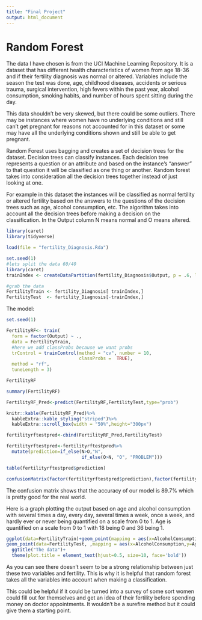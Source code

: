 ```yaml
---
title: "Final Project"
output: html_document
---
```


# Random Forest

The data I have chosen is from the UCI Machine Learning Repository. It is a dataset that has different health characteristics of women from age 18-36 and if their fertility diagnosis was normal or altered. Variables include the season the test was done, age, childhood diseases, accidents or serious trauma, surgical intervention, high fevers within the past year, alcohol consumption, smoking habits, and number of hours spent sitting during the day. 

This data shouldn't be very skewed, but there could be some outliers. There may be instances where women have no underlying conditions and still can't get pregnant for reasons not accounted for in this dataset or some may have all the underlying conditions shown and still be able to get pregnant.

Random Forest uses bagging and creates a set of decision trees for the dataset. Decision trees can classify instances. Each decision tree represents a question or an attribute and based on the instance's "answer" to that question it will be classified as one thing or another. Random forest takes into consideration all the decision trees together instead of just looking at one.

For example in this dataset the instances will be classified as normal fertility or altered fertility based on the answers to the questions of the decision trees such as age, alcohol consumption, etc. The algorithm takes into account all the decision trees before making a decision on the classification. In the Output column N means normal and O means altered.

```r
library(caret)
library(tidyverse)

```

```r
load(file = "fertility_Diagnosis.Rda")

```


```r
set.seed(1)
#lets split the data 60/40
library(caret)
trainIndex <- createDataPartition(fertility_Diagnosis$Output, p = .6, list = FALSE, times = 1)
```

```r
#grab the data
FertilityTrain <- fertility_Diagnosis[ trainIndex,]
FertilityTest  <- fertility_Diagnosis[-trainIndex,]
```

The model:

```r
set.seed(1)

FertilityRF<- train(
  form = factor(Output) ~ .,
  data = FertilityTrain,
  #here we add classProbs because we want probs
  trControl = trainControl(method = "cv", number = 10,
                           classProbs =  TRUE),
  method = "rf",
  tuneLength = 3)

FertilityRF
```

```r
summary(FertilityRF)
```

```r
FertilityRF_Pred<-predict(FertilityRF,FertilityTest,type="prob")

knitr::kable(FertilityRF_Pred)%>%
  kableExtra::kable_styling("striped")%>%
  kableExtra::scroll_box(width = "50%",height="300px")
```

```r
fertilityrftestpred<-cbind(FertilityRF_Pred,FertilityTest)

fertilityrftestpred<-fertilityrftestpred%>%
  mutate(prediction=if_else(N>O,"N",
                            if_else(O>N, "O", "PROBLEM")))

table(fertilityrftestpred$prediction)
```

```r
confusionMatrix(factor(fertilityrftestpred$prediction),factor(fertilityrftestpred$Output))
```

The confusion matrix shows that the accuracy of our model is 89.7% which is pretty good for the real world. 

Here is a graph plotting the output based on age and alcohol consumption with several times a day, every day, several times a week, once a week, and hardly ever or never being quantified on a scale from 0 to 1. Age is quantified on a scale from 0 to 1 with 18 being 0 and 36 being 1.

```r
ggplot(data=FertilityTrain)+geom_point(mapping = aes(x=AlcoholConsumption,y=Age,color=Output),alpha=0.5) + labs(color = "Training Output")+
geom_point(data=FertilityTest, ,mapping = aes(x=AlcoholConsumption,y=Age,shape=Output)) + labs(shape = "Testing Output") +
  ggtitle("The data")+
  theme(plot.title = element_text(hjust=0.5, size=10, face='bold'))
```

As you can see there doesn't seem to be a strong relationship between just these two variables and fertility. This is why it is helpful that random forest takes all the variables into account when making a classification.

This could be helpful if it could be turned into a survey of some sort women could fill out for themselves and get an idea of their fertility before spending money on doctor appointments. It wouldn't be a surefire method but it could give them a starting point.

 


